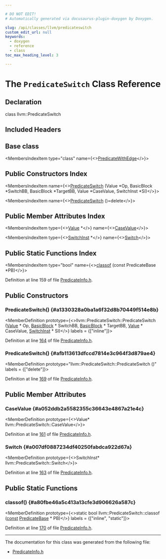 ```yaml
---

# DO NOT EDIT!
# Automatically generated via docusaurus-plugin-doxygen by Doxygen.

slug: /api/classes/llvm/predicateswitch
custom_edit_url: null
keywords:
  - doxygen
  - reference
  - class
toc_max_heading_level: 3

---
```





# The `PredicateSwitch` Class Reference

<DoxygenPage pluginConfig={pluginConfig}>



## Declaration

<CodeBlock>class llvm::PredicateSwitch</CodeBlock>

## Included Headers

<IncludesList>
<IncludesListItem
  filePath="llvm/Transforms/Utils/PredicateInfo.h"
  permalink="/docs/api/files/include/include/llvm/include/llvm/transforms/include/llvm/transforms/utils/predicateinfo-h"
  isLocal="true" />
</IncludesList>

## Base class

<MembersIndex>

<MembersIndexItem
  type="class"
  name={<><a href="/docs/api/classes/llvm/predicatewithedge">PredicateWithEdge</a></>}>
</MembersIndexItem>

</MembersIndex>

## Public Constructors Index

<MembersIndex>

<MembersIndexItem
  name={<><a href="#a1330328a0ba1a6f32d8b70449f514e8b">PredicateSwitch</a> (Value &#42;Op, BasicBlock &#42;SwitchBB, BasicBlock &#42;TargetBB, Value &#42;CaseValue, SwitchInst &#42;SI)</>}>
</MembersIndexItem>

<MembersIndexItem
  name={<><a href="#afb113613dfccd7814e3c964f3d879ae4">PredicateSwitch</a> ()=delete</>}>
</MembersIndexItem>

</MembersIndex>

## Public Member Attributes Index

<MembersIndex>

<MembersIndexItem
  type={<><a href="/docs/api/classes/llvm/value">Value</a> &#42;</>}
  name={<><a href="#a052ddb2a5582355c36643e4867a21e4c">CaseValue</a></>}>
</MembersIndexItem>

<MembersIndexItem
  type={<><a href="/docs/api/classes/llvm/switchinst">SwitchInst</a> &#42;</>}
  name={<><a href="#a007df0887234df40250fabdca922d67a">Switch</a></>}>
</MembersIndexItem>

</MembersIndex>

## Public Static Functions Index

<MembersIndex>

<MembersIndexItem
  type="bool"
  name={<><a href="#a80fbe46a5c413a13cfe3d906626a587c">classof</a> (const PredicateBase &#42;PB)</>}>
</MembersIndexItem>

</MembersIndex>


Definition at line 159 of file <a href="/docs/api/files/include/include/llvm/include/llvm/transforms/include/llvm/transforms/utils/predicateinfo-h">PredicateInfo.h</a>.

<SectionDefinition>

## Public Constructors

### PredicateSwitch() {#a1330328a0ba1a6f32d8b70449f514e8b}

<MemberDefinition
  prototype={<>llvm::PredicateSwitch::PredicateSwitch (<a href="/docs/api/classes/llvm/value">Value</a> &#42; Op, <a href="/docs/api/classes/llvm/basicblock">BasicBlock</a> &#42; SwitchBB, <a href="/docs/api/classes/llvm/basicblock">BasicBlock</a> &#42; TargetBB, <a href="/docs/api/classes/llvm/value">Value</a> &#42; CaseValue, <a href="/docs/api/classes/llvm/switchinst">SwitchInst</a> &#42; SI)</>}
  labels = {["inline"]}>

Definition at line <a href="/docs/api/files/include/include/llvm/include/llvm/transforms/include/llvm/transforms/utils/predicateinfo-h/#l00164">164</a> of file <a href="/docs/api/files/include/include/llvm/include/llvm/transforms/include/llvm/transforms/utils/predicateinfo-h">PredicateInfo.h</a>.
</MemberDefinition>

### PredicateSwitch() {#afb113613dfccd7814e3c964f3d879ae4}

<MemberDefinition
  prototype="llvm::PredicateSwitch::PredicateSwitch ()"
  labels = {["delete"]}>

Definition at line <a href="/docs/api/files/include/include/llvm/include/llvm/transforms/include/llvm/transforms/utils/predicateinfo-h/#l00169">169</a> of file <a href="/docs/api/files/include/include/llvm/include/llvm/transforms/include/llvm/transforms/utils/predicateinfo-h">PredicateInfo.h</a>.
</MemberDefinition>

</SectionDefinition>

<SectionDefinition>

## Public Member Attributes

### CaseValue {#a052ddb2a5582355c36643e4867a21e4c}

<MemberDefinition
  prototype={<>Value&#42; llvm::PredicateSwitch::CaseValue</>}>

Definition at line <a href="/docs/api/files/include/include/llvm/include/llvm/transforms/include/llvm/transforms/utils/predicateinfo-h/#l00161">161</a> of file <a href="/docs/api/files/include/include/llvm/include/llvm/transforms/include/llvm/transforms/utils/predicateinfo-h">PredicateInfo.h</a>.
</MemberDefinition>

### Switch {#a007df0887234df40250fabdca922d67a}

<MemberDefinition
  prototype={<>SwitchInst&#42; llvm::PredicateSwitch::Switch</>}>

Definition at line <a href="/docs/api/files/include/include/llvm/include/llvm/transforms/include/llvm/transforms/utils/predicateinfo-h/#l00163">163</a> of file <a href="/docs/api/files/include/include/llvm/include/llvm/transforms/include/llvm/transforms/utils/predicateinfo-h">PredicateInfo.h</a>.
</MemberDefinition>

</SectionDefinition>

<SectionDefinition>

## Public Static Functions

### classof() {#a80fbe46a5c413a13cfe3d906626a587c}

<MemberDefinition
  prototype={<>static bool llvm::PredicateSwitch::classof (<a href="/docs/api/files/lib/lib/target/lib/target/aarch64/aarch64promoteconstant-cpp/#a90f8350fecae261c25be85d38b451bff">const</a> <a href="/docs/api/classes/llvm/predicatebase">PredicateBase</a> &#42; PB)</>}
  labels = {["inline", "static"]}>

Definition at line <a href="/docs/api/files/include/include/llvm/include/llvm/transforms/include/llvm/transforms/utils/predicateinfo-h/#l00170">170</a> of file <a href="/docs/api/files/include/include/llvm/include/llvm/transforms/include/llvm/transforms/utils/predicateinfo-h">PredicateInfo.h</a>.
</MemberDefinition>

</SectionDefinition>

<hr/>

The documentation for this class was generated from the following file:

<ul>
<li><a href="/docs/api/files/include/include/llvm/include/llvm/transforms/include/llvm/transforms/utils/predicateinfo-h">PredicateInfo.h</a></li>
</ul>

</DoxygenPage>
